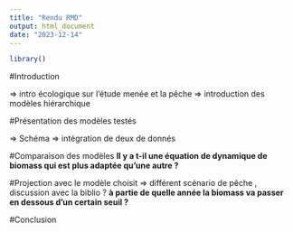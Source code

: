 ```yaml
---
title: "Rendu RMD"
output: html_document
date: "2023-12-14"
---
```


```r
library()
```

#Introduction 

=> intro écologique sur l'étude menée et la pêche 
=> introduction des modèles hiérarchique 

#Présentation des modèles testés 

=> Schéma 
=> intégration de deux de donnés 

#Comparaison des modèles
**Il y a t-il une équation de dynamique de biomass qui est plus adaptée qu'une autre ? **


#Projection avec le modèle choisit 
=> différent scénario de pêche , discussion avec la biblio ? 
**à partie de quelle année la biomass va passer en dessous d'un certain seuil ?**


#Conclusion 